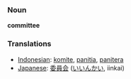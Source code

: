 === Noun ===

'''committee'''

=== Translations ===
*[[Indonesian]]: [[komite]], [[panitia]], [[panitera]]
*[[Japanese]]: [[委員会]] ([[いいんかい]], iinkai)